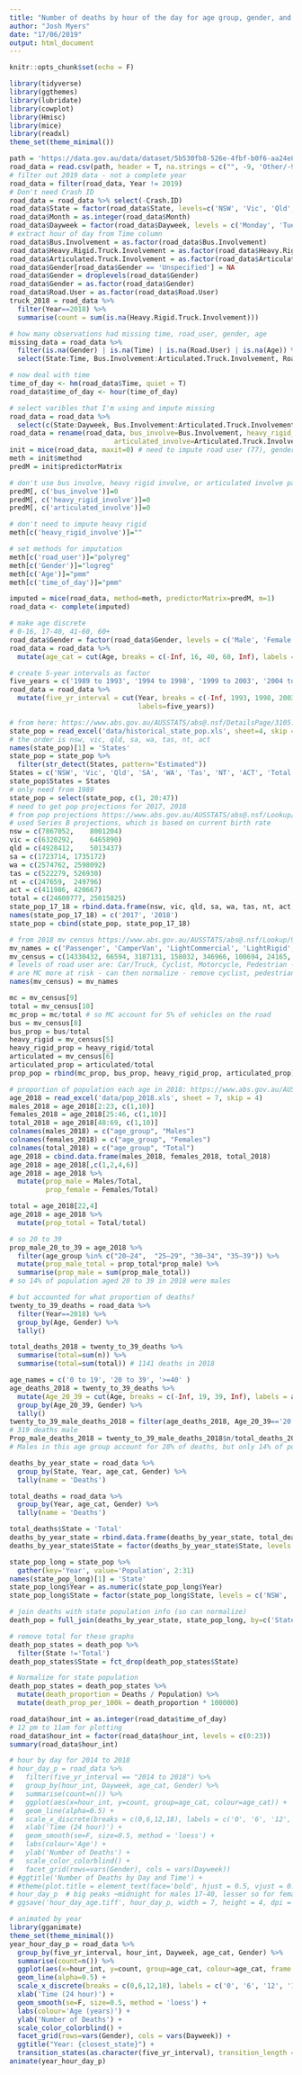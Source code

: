 ```yaml
---
title: "Number of deaths by hour of the day for age group, gender, and day of the week, animated by five-year interval"
author: "Josh Myers"
date: "17/06/2019"
output: html_document
---
```


```r
knitr::opts_chunk$set(echo = F)
```


```r
library(tidyverse)
library(ggthemes)
library(lubridate)
library(cowplot)
library(Hmisc)
library(mice)
library(readxl)
theme_set(theme_minimal())

path = 'https://data.gov.au/data/dataset/5b530fb8-526e-4fbf-b0f6-aa24e84e4277/resource/fd646fdc-7788-4bea-a736-e4aeb0dd09a8/download/bitre_ardd_fatalities_apr_2019.csv'
road_data = read.csv(path, header = T, na.strings = c("", -9, 'Other/-9'))
# filter out 2019 data - not a complete year
road_data = filter(road_data, Year != 2019)
# Don't need Crash ID
road_data = road_data %>% select(-Crash.ID)
road_data$State = factor(road_data$State, levels=c('NSW', 'Vic', 'Qld', 'WA', 'SA', 'Tas', 'ACT', 'NT'))
road_data$Month = as.integer(road_data$Month)
road_data$Dayweek = factor(road_data$Dayweek, levels = c('Monday', 'Tuesday', 'Wednesday', 'Thursday', 'Friday', 'Saturday', 'Sunday'))
# extract hour of day from Time column
road_data$Bus.Involvement = as.factor(road_data$Bus.Involvement)
road_data$Heavy.Rigid.Truck.Involvement = as.factor(road_data$Heavy.Rigid.Truck.Involvement)
road_data$Articulated.Truck.Involvement = as.factor(road_data$Articulated.Truck.Involvement)
road_data$Gender[road_data$Gender == 'Unspecified'] = NA
road_data$Gender = droplevels(road_data$Gender)
road_data$Gender = as.factor(road_data$Gender)
road_data$Road.User = as.factor(road_data$Road.User)
truck_2018 = road_data %>% 
  filter(Year==2018) %>% 
  summarise(count = sum(is.na(Heavy.Rigid.Truck.Involvement)))

# how many observations had missing time, road_user, gender, age
missing_data = road_data %>% 
  filter(is.na(Gender) | is.na(Time) | is.na(Road.User) | is.na(Age)) %>% 
  select(State:Time, Bus.Involvement:Articulated.Truck.Involvement, Road.User:Age)

# now deal with time
time_of_day <- hm(road_data$Time, quiet = T)
road_data$time_of_day <- hour(time_of_day) 

# select varibles that I'm using and impute missing
road_data = road_data %>% 
  select(c(State:Dayweek, Bus.Involvement:Articulated.Truck.Involvement, Road.User:Age, time_of_day))
road_data = rename(road_data, bus_involve=Bus.Involvement, heavy_rigid_involve=Heavy.Rigid.Truck.Involvement, 
                          articulated_involve=Articulated.Truck.Involvement, road_user=Road.User) 
init = mice(road_data, maxit=0) # need to impute road user (77), gender (22), age (84), time (40)
meth = init$method
predM = init$predictorMatrix

# don't use bus involve, heavy rigid involve, or articulated involve pas predictor variables
predM[, c('bus_involve')]=0
predM[, c('heavy_rigid_involve')]=0
predM[, c('articulated_involve')]=0

# don't need to impute heavy rigid
meth[c('heavy_rigid_involve')]=""

# set methods for imputation
meth[c('road_user')]="polyreg" 
meth[c('Gender')]="logreg" 
meth[c('Age')]="pmm"
meth[c('time_of_day')]="pmm"

imputed = mice(road_data, method=meth, predictorMatrix=predM, m=1)
road_data <- complete(imputed)

# make age discrete
# 0-16, 17-40, 41-60, 60+
road_data$Gender = factor(road_data$Gender, levels = c('Male', 'Female'))
road_data = road_data %>% 
  mutate(age_cat = cut(Age, breaks = c(-Inf, 16, 40, 60, Inf), labels = c('0-16', '17-40', '41-60', '>60'))) 

# create 5-year intervals as factor
five_years = c('1989 to 1993', '1994 to 1998', '1999 to 2003', '2004 to 2008', '2009 to 2013', '2014 to 2018')
road_data = road_data %>% 
  mutate(five_yr_interval = cut(Year, breaks = c(-Inf, 1993, 1998, 2003, 2008, 2013, Inf),
                                labels=five_years)) 

# from here: https://www.abs.gov.au/AUSSTATS/abs@.nsf/DetailsPage/3105.0.65.0012016?OpenDocument
state_pop = read_excel('data/historical_state_pop.xls', sheet=4, skip = 4)
# the order is nsw, vic, qld, sa, wa, tas, nt, act  
names(state_pop)[1] = 'States'
state_pop = state_pop %>% 
  filter(str_detect(States, pattern="Estimated"))
States = c('NSW', 'Vic', 'Qld', 'SA', 'WA', 'Tas', 'NT', 'ACT', 'Total')
state_pop$States = States
# only need from 1989
state_pop = select(state_pop, c(1, 20:47))
# need to get pop projections for 2017, 2018
# from pop projections https://www.abs.gov.au/AUSSTATS/abs@.nsf/Lookup/3222.0Main+Features12017%20(base)%20-%202066?OpenDocument
# used Series B projections, which is based on current birth rate
nsw = c(7867052,	8001204)
vic = c(6320292,	6465890)
qld = c(4928412,	5013437)
sa = c(1723714,	1735172)
wa = c(2574762,	2598092)
tas = c(522279,	526930)
nt = c(247659,	249796)
act = c(411986,	420667)
total = c(24600777,	25015825)
state_pop_17_18 = rbind.data.frame(nsw, vic, qld, sa, wa, tas, nt, act, total)
names(state_pop_17_18) = c('2017', '2018')
state_pop = cbind(state_pop, state_pop_17_18)

# from 2018 mv census https://www.abs.gov.au/AUSSTATS/abs@.nsf/Lookup/9309.0Main+Features131%20Jan%202018?OpenDocument
mv_names = c('Passenger', 'CamperVan', 'LightCommercial', 'LightRigid', 'HeavyRigid', 'Articulated', 'Non-Freight', 'Bus', 'Motorcycle', 'Total')
mv_census = c(14330432, 66594, 3187131, 158032, 346966, 100694, 24165, 98565, 860700,  19173279)    
# levels of road user are: Car/Truck, Cyclist, Motorcycle, Pedestrian - so compine into car/truck/bus vs MC
# are MC more at risk - can then normalize - remove cyclist, pedestrian etc from User
names(mv_census) = mv_names

mc = mv_census[9]
total = mv_census[10]
mc_prop = mc/total # so MC account for 5% of vehicles on the road
bus = mv_census[8]
bus_prop = bus/total
heavy_rigid = mv_census[5]
heavy_rigid_prop = heavy_rigid/total
articulated = mv_census[6]
articulated_prop = articulated/total
prop_pop = rbind(mc_prop, bus_prop, heavy_rigid_prop, articulated_prop)

# proportion of population each age in 2018: https://www.abs.gov.au/AUSSTATS/abs@.nsf/DetailsPage/3101.0Jun%202018?OpenDocument
age_2018 = read_excel('data/pop_2018.xls', sheet = 7, skip = 4)
males_2018 = age_2018[2:23, c(1,10)]
females_2018 = age_2018[25:46, c(1,10)]
total_2018 = age_2018[48:69, c(1,10)]
colnames(males_2018) = c("age_group", "Males")
colnames(females_2018) = c("age_group", "Females")
colnames(total_2018) = c("age_group", "Total")
age_2018 = cbind.data.frame(males_2018, females_2018, total_2018)
age_2018 = age_2018[,c(1,2,4,6)]
age_2018 = age_2018 %>% 
  mutate(prop_male = Males/Total, 
         prop_female = Females/Total)

total = age_2018[22,4]
age_2018 = age_2018 %>% 
  mutate(prop_total = Total/total)

# so 20 to 39 
prop_male_20_to_39 = age_2018 %>% 
  filter(age_group %in% c("20–24",  "25–29", "30–34", "35–39")) %>% 
  mutate(prop_male_total = prop_total*prop_male) %>% 
  summarise(prop_male = sum(prop_male_total)) 
# so 14% of population aged 20 to 39 in 2018 were males

# but accounted for what proportion of deaths?
twenty_to_39_deaths = road_data %>% 
  filter(Year==2018) %>% 
  group_by(Age, Gender) %>% 
  tally() 

total_deaths_2018 = twenty_to_39_deaths %>% 
  summarise(total=sum(n)) %>% 
  summarise(total=sum(total)) # 1141 deaths in 2018

age_names = c('0 to 19', '20 to 39', '>=40' )
age_deaths_2018 = twenty_to_39_deaths %>% 
  mutate(Age_20_39 = cut(Age, breaks = c(-Inf, 19, 39, Inf), labels = age_names)) %>% 
  group_by(Age_20_39, Gender) %>% 
  tally()
twenty_to_39_male_deaths_2018 = filter(age_deaths_2018, Age_20_39=='20 to 39', Gender=='Male') 
# 319 deaths male 
Prop_male_deaths_2018 = twenty_to_39_male_deaths_2018$n/total_deaths_2018$total 
# Males in this age group account for 28% of deaths, but only 14% of population

deaths_by_year_state = road_data %>% 
  group_by(State, Year, age_cat, Gender) %>% 
  tally(name = 'Deaths') 

total_deaths = road_data %>% 
  group_by(Year, age_cat, Gender) %>% 
  tally(name = 'Deaths') 

total_deaths$State = 'Total'
deaths_by_year_state = rbind.data.frame(deaths_by_year_state, total_deaths)
deaths_by_year_state$State = factor(deaths_by_year_state$State, levels = c('NSW', 'Vic', 'Qld', 'WA', 'SA', 'Tas', 'ACT', 'NT', 'Total'))

state_pop_long = state_pop %>% 
  gather(key='Year', value='Population', 2:31)
names(state_pop_long)[1] = 'State'
state_pop_long$Year = as.numeric(state_pop_long$Year)
state_pop_long$State = factor(state_pop_long$State, levels = c('NSW', 'Vic', 'Qld', 'WA', 'SA', 'Tas', 'ACT', 'NT', 'Total'))

# join deaths with state population info (so can normalize)
death_pop = full_join(deaths_by_year_state, state_pop_long, by=c('State', 'Year'))

# remove total for these graphs
death_pop_states = death_pop %>% 
  filter(State !='Total') 
death_pop_states$State = fct_drop(death_pop_states$State)

# Normalize for state population 
death_pop_states = death_pop_states %>% 
  mutate(death_proportion = Deaths / Population) %>% 
  mutate(death_prop_per_100k = death_proportion * 100000)

road_data$hour_int = as.integer(road_data$time_of_day)  
# 12 pm to 11am for plotting
road_data$hour_int = factor(road_data$hour_int, levels = c(0:23)) 
summary(road_data$hour_int)

# hour by day for 2014 to 2018
# hour_day_p = road_data %>% 
#   filter(five_yr_interval == "2014 to 2018") %>% 
#   group_by(hour_int, Dayweek, age_cat, Gender) %>% 
#   summarise(count=n()) %>% 
#   ggplot(aes(x=hour_int, y=count, group=age_cat, colour=age_cat)) +
#   geom_line(alpha=0.5) +
#   scale_x_discrete(breaks = c(0,6,12,18), labels = c('0', '6', '12', '18')) +
#   xlab('Time (24 hour)') +
#   geom_smooth(se=F, size=0.5, method = 'loess') +
#   labs(colour='Age') +
#   ylab('Number of Deaths') +
#   scale_color_colorblind() +
#   facet_grid(rows=vars(Gender), cols = vars(Dayweek)) 
# #ggtitle('Number of Deaths by Day and Time') +
# #theme(plot.title = element_text(face='bold', hjust = 0.5, vjust = 0.5)) 
# hour_day_p  # big peaks ~midnight for males 17-40, lesser so for females
# ggsave('hour_day_age.tiff', hour_day_p, width = 7, height = 4, dpi = 300, units='in')
```

```r
# animated by year
library(gganimate)
theme_set(theme_minimal())
year_hour_day_p = road_data %>% 
  group_by(five_yr_interval, hour_int, Dayweek, age_cat, Gender) %>% 
  summarise(count=n()) %>% 
  ggplot(aes(x=hour_int, y=count, group=age_cat, colour=age_cat, frame = as.character(five_yr_interval))) +
  geom_line(alpha=0.5) +
  scale_x_discrete(breaks = c(0,6,12,18), labels = c('0', '6', '12', '18')) +
  xlab('Time (24 hour)') +
  geom_smooth(se=F, size=0.5, method = 'loess') +
  labs(colour='Age (years)') +
  ylab('Number of Deaths') +
  scale_color_colorblind() +
  facet_grid(rows=vars(Gender), cols = vars(Dayweek)) +
  ggtitle("Year: {closest_state}") +
  transition_states(as.character(five_yr_interval), transition_length = 2, state_length = 1)
animate(year_hour_day_p) 

```



